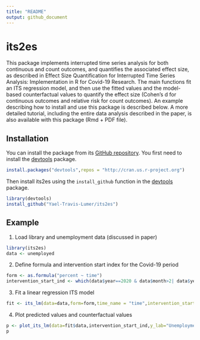 ```yaml
---
title: "README"
output: github_document
---
```

# its2es
This package implements interrupted time series analysis for both continuous and count outcomes, and quantifies the associated effect size, as described in Effect Size Quantification for Interrupted Time Series Analysis: Implementation in R for Covid-19 Research. The main functions fit an ITS regression model, and then use the fitted values and the model-based counterfactual values to quantify the effect size (Cohen's d for continuous outcomes and relative risk for count outcomes). An example describing how to install and use this package is described below. A more detailed tutorial, including the entire data analysis described in the paper, is also available with this package (Rmd + PDF file). 

## Installation
You can install the package from its [GitHub repository](https://github.com/Yael-Travis-Lumer/its2es/). You first need to install the [devtools](https://github.com/r-lib/devtools) package.
```r
install.packages("devtools",repos = "http://cran.us.r-project.org")
```
Then install its2es using the `install_github` function in the [devtools](https://github.com/r-lib/devtools) package.
```r
library(devtools)
install_github("Yael-Travis-Lumer/its2es")
```

## Example
1. Load library and unemployment data (discussed in paper)
```r
library(its2es)
data <- unemployed
```

2. Define formula and intervention start index for the Covid-19 period
```r
form <- as.formula("percent ~ time")
intervention_start_ind <- which(data$year==2020 & data$month>2| data$year==2021)[1]
```
3. Fit a linear regression ITS model
```r
fit <- its_lm(data=data,form=form,time_name = "time",intervention_start_ind=intervention_start_ind, freq=12,seasonality= "none", impact_model = "full",counterfactual = TRUE)
```
4. Plot predicted values and counterfactual values
```r
p <- plot_its_lm(data=fit$data,intervention_start_ind,y_lab="Unemployment percent",response="percent", date_name= "dt")
p
```

